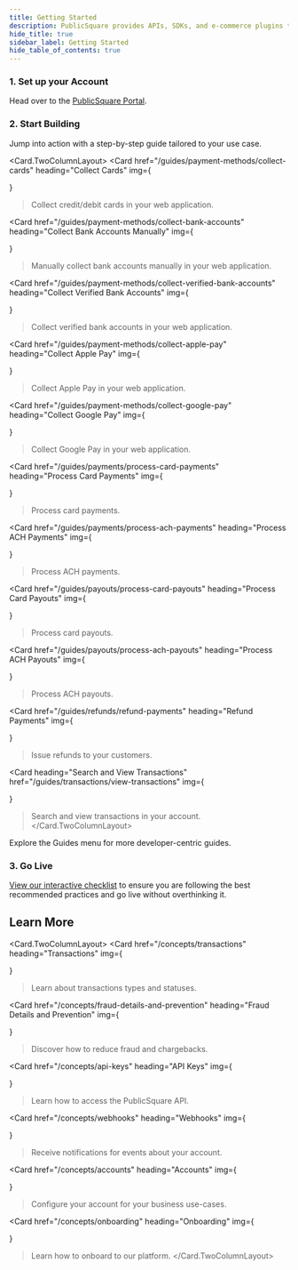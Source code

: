 ```yaml
---
title: Getting Started
description: PublicSquare provides APIs, SDKs, and e-commerce plugins to make capturing cards and managing payments fast and simple.
hide_title: true
sidebar_label: Getting Started
hide_table_of_contents: true
---
```



<Intro
  title="Getting Started"
  caption="PublicSquare provides APIs, SDKs, and e-commerce plugins to make capturing cards and managing payments fast and simple."
  img="/img/icons/rocket-gradient.svg"
/>

### 1. Set up your Account

Head over to the [PublicSquare Portal](https://portal.publicsquare.com).

<AuthButtons />

### 2. Start Building

Jump into action with a step-by-step guide tailored to your use case.

<Card.TwoColumnLayout>
  <Card
    href="/guides/payment-methods/collect-cards"
    heading="Collect Cards"
    img={<div className="card-img-container"><CollectCardsImage /></div>}
  >Collect credit/debit cards in your web application.</Card>

  <Card
    href="/guides/payment-methods/collect-bank-accounts"
    heading="Collect Bank Accounts Manually"
    img={<div className="card-img-container"><CollectBankAccountsImage /></div>}
  >Manually collect bank accounts manually in your web application.</Card>

  <Card
    href="/guides/payment-methods/collect-verified-bank-accounts"
    heading="Collect Verified Bank Accounts"
    img={<div className="card-img-container"><CollectVerifiedBankAccountsImage /></div>}
  >Collect verified bank accounts in your web application.</Card>

  <Card
    href="/guides/payment-methods/collect-apple-pay"
    heading="Collect Apple Pay"
    img={<div className="card-img-container"><ApplePayImage /></div>}
  >Collect Apple Pay in your web application.</Card>

  <Card
    href="/guides/payment-methods/collect-google-pay"
    heading="Collect Google Pay"
    img={<div className="card-img-container"><GooglePayImage /></div>}
  >Collect Google Pay in your web application.</Card>

  <Card
    href="/guides/payments/process-card-payments"
    heading="Process Card Payments"
    img={<div className="card-img-container"><ProcessCardPaymentsImage /></div>}
  >Process card payments.</Card>

  <Card
    href="/guides/payments/process-ach-payments"
    heading="Process ACH Payments"
    img={<div className="card-img-container"><ProcessAchPaymentsImage /></div>}
  >Process ACH payments.</Card>

  <Card
    href="/guides/payouts/process-card-payouts"
    heading="Process Card Payouts"
    img={<div className="card-img-container"><ProcessCardPayoutsImage /></div>}
  >Process card payouts.</Card>

  <Card
    href="/guides/payouts/process-ach-payouts"
    heading="Process ACH Payouts"
    img={<div className="card-img-container"><ProcessAchPayoutsImage /></div>}
  >Process ACH payouts.</Card>

  <Card
    href="/guides/refunds/refund-payments"
    heading="Refund Payments"
    img={<div className="card-img-container"><RefundPaymentsImage /></div>}
  >Issue refunds to your customers.</Card>

  <Card
    heading="Search and View Transactions"
    href="/guides/transactions/view-transactions"
    img={<div className="card-img-container"><SearchTransactionsImage /></div>}
  >Search and view transactions in your account.</Card>
</Card.TwoColumnLayout>

Explore the Guides menu for more developer-centric guides.

### 3. Go Live

[View our interactive checklist](/guides/production-checklist) to ensure you are following the best recommended practices and go live without overthinking it.

## Learn More

<Card.TwoColumnLayout>
  <Card
    href="/concepts/transactions"
    heading="Transactions"
    img={<div className="card-img-container"><TransactionsImage /></div>}
  >Learn about transactions types and statuses.</Card>

  <Card
    href="/concepts/fraud-details-and-prevention"
    heading="Fraud Details and Prevention"
    img={<div className="card-img-container"><FraudDetailsImage /></div>}
  >Discover how to reduce fraud and chargebacks.</Card>

  <Card
    href="/concepts/api-keys"
    heading="API Keys"
    img={<div className="card-img-container"><ApiKeysImage /></div>}
  >Learn how to access the PublicSquare API.</Card>

  <Card
    href="/concepts/webhooks"
    heading="Webhooks"
    img={<div className="card-img-container"><WebhooksImage /></div>}
  >Receive notifications for events about your account.</Card>

  <Card
    href="/concepts/accounts"
    heading="Accounts"
    img={<div className="card-img-container"><AccountsImage /></div>}
  >Configure your account for your business use-cases.</Card>

  <Card
    href="/concepts/onboarding"
    heading="Onboarding"
    img={<div className="card-img-container"><OnboardingImage /></div>}
  >Learn how to onboard to our platform.</Card>
</Card.TwoColumnLayout>
